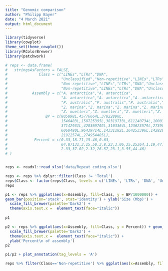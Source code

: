 ---
title: "Genomic comparison"
author: "Philipp Bayer"
date: "4 March 2021"
output: html_document
---



```{r setup}
library(tidyverse)
library(cowplot)
theme_set(theme_cowplot())
library(RColorBrewer)
library(patchwork)
```

```{r}
# reps <- data.frame(
#   stringsAsFactors = FALSE,
#              Class = c("LINEs","LTRs","DNA",
#                        "Unclassified","Non-repetitive","LINEs","LTRs","DNA","Unclassified",
#                        "Non-repetitive","LINEs","LTRs","DNA","Unclassified",
#                        "Non-repetitive","LINEs","LTRs","DNA","Unclassified","Non-repetitive"),
#           Assembly = c("A. antarctica","A. antarctica",
#                        "A. antarctica","A. antarctica","A. antarctica","P. australis",
#                        "P. australis","P. australis","P. australis","P. australis","Z. marina",
#                        "Z. marina","Z. marina","Z. marina","Z. marina","Z. muelleri",
#                        "Z. muelleri","Z. muelleri","Z. muelleri","Z. muelleri"),
#                 BP = c(805898L,45776664L,37822890L,
#                        1546483L,158725395L,38319733L,611240734L,100034681L,
#                        37142931L,428369702L,3103364L,123623579L,27390818L,
#                        6060480L,96439714L,14331182L,164253396L,142828758L,
#                        21922574L,274954485L),
#            Percent = c(0.33,18.71,15.46,0.63,
#                        64.87131,3.15,50.3,8.23,3.06,35.25364,1.19,47.46,10.52,
#                        2.33,37.02,2.32,26.57,23.1,3.55,44.46)
# )


reps <- readxl::read_xlsx('data/Repeat_coding.xlsx')

reps <- reps %>% dplyr::filter(Class != 'Total')
reps$Class <- factor(reps$Class, levels = c('LINEs', 'LTRs', 'DNA', 'Unclassified', 'Total CDS', 'Non-repetitive'))
reps
```


```{r}
p1 <- reps %>% ggplot(aes(x=Assembly, fill=Class, y = BP/1000000)) + 
geom_bar(position='stack', stat='identity') + ylab('Size (Mbp)') +
  scale_fill_brewer(palette='Dark2') +
  theme(axis.text.x =  element_text(face="italic"))
  
p1
```

```{r}
p2 <- reps %>% ggplot(aes(x=Assembly, fill=Class, y = Percent)) + geom_bar(position='stack', stat='identity')+
  scale_fill_brewer(palette='Dark2') +
  theme(axis.text.x =  element_text(face="italic")) +
  ylab('Percent\n of assembly')
p2
```
```{r fig.width = 10, dpi=300}
p1/p2 + plot_annotation(tag_levels = 'A')
```

```{r}
reps %>% filter(Class=='Non-repetitive') %>% ggplot(aes(x=Assembly, fill=Class, y = BP)) + geom_bar(position='stack', stat='identity')

```

